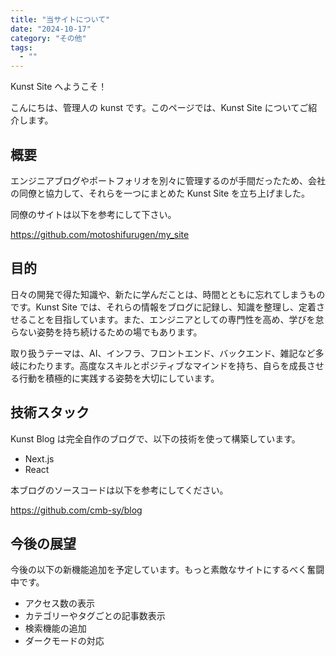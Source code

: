 ```yaml
---
title: "当サイトについて"
date: "2024-10-17"
category: "その他"
tags:
  - ""
---
```


Kunst Site へようこそ！

こんにちは、管理人の kunst です。このページでは、Kunst Site についてご紹介します。

## 概要

エンジニアブログやポートフォリオを別々に管理するのが手間だったため、会社の同僚と協力して、それらを一つにまとめた Kunst Site を立ち上げました。

同僚のサイトは以下を参考にして下さい。

https://github.com/motoshifurugen/my_site

## 目的

日々の開発で得た知識や、新たに学んだことは、時間とともに忘れてしまうものです。Kunst Site では、それらの情報をブログに記録し、知識を整理し、定着させることを目指しています。また、エンジニアとしての専門性を高め、学びを怠らない姿勢を持ち続けるための場でもあります。

取り扱うテーマは、AI、インフラ、フロントエンド、バックエンド、雑記など多岐にわたります。高度なスキルとポジティブなマインドを持ち、自らを成長させる行動を積極的に実践する姿勢を大切にしています。

## 技術スタック

Kunst Blog は完全自作のブログで、以下の技術を使って構築しています。

- Next.js
- React

本ブログのソースコードは以下を参考にしてください。

https://github.com/cmb-sy/blog

## 今後の展望

今後の以下の新機能追加を予定しています。もっと素敵なサイトにするべく奮闘中です。

- アクセス数の表示
- カテゴリーやタグごとの記事数表示
- 検索機能の追加
- ダークモードの対応
